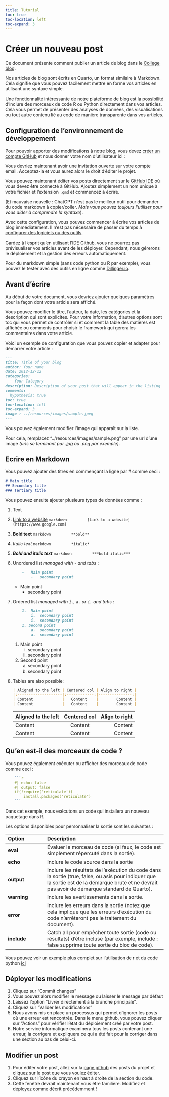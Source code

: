 ```yaml
---
title: Tutorial
toc: true
toc-location: left
toc-expand: 3
---
```


```{=html}
<script src="resources/scripts/github-members.js" defer></script>
```

# Créer un nouveau post

Ce document présente comment publier un article de blog dans le [College blog](https://github.com/IPESE/college_blog).

Nos articles de blog sont écrits en Quarto, un format similaire à Markdown. Cela signifie que vous pouvez facilement mettre en forme vos articles en utilisant une syntaxe simple.

Une fonctionnalité intéressante de notre plateforme de blog est la possibilité d'inclure des morceaux de code R ou Python directement dans vos articles. Cela vous permet de présenter des analyses de données, des visualisations ou tout autre contenu lié au code de manière transparente dans vos articles.

## Configuration de l'environnement de développement

Pour pouvoir apporter des modifications à notre blog, vous devez [créer un compte GitHub](https://github.com/signup?ref_cta=Sign+up&ref_loc=header+logged+out&ref_page=%2F&source=header-home) et nous donner votre nom d'utilisateur ici :

::: input-username
:::

Vous devriez maintenant avoir une invitation ouverte sur votre compte email. Acceptez-la et vous aurez alors le droit d'éditer le projet.

Vous pouvez maintenant éditer vos posts directement sur le [GitHub IDE](https://github.com/IPESE/college_blog/new/main/posts) où vous devez être connecté à GitHub. Ajoutez simplement un nom unique à votre fichier et l'extension `.qmd` et commencez à écrire.

(Et mauvaise nouvelle : ChatGPT n'est pas le meilleur outil pour demander du code markdown à copier/coller. *Mais vous pouvez toujours l'utiliser pour vous aider à comprendre la syntaxe*).

Avec cette configuration, vous pouvez commencer à écrire vos articles de blog immédiatement. Il n'est pas nécessaire de passer du temps à [configurer des logiciels ou des outils](environment_installation.html).

Gardez à l'esprit qu'en utilisant l'IDE Github, vous ne pourrez pas prévisualiser vos articles avant de les déployer. Cependant, nous gérerons le déploiement et la gestion des erreurs automatiquement.

Pour du markdown simple (sans code python ou R par exemple), vous pouvez le tester avec des outils en ligne comme [Dillinger.io](https://dillinger.io/).

## Avant d'écrire

Au début de votre document, vous devriez ajouter quelques paramètres pour la façon dont votre article sera affiché.

Vous pouvez modifier le titre, l'auteur, la date, les catégories et la description qui sont explicites. Pour votre information, d'autres options sont toc qui vous permet de contrôler si et comment la table des matières est affichée ou comments pour choisir le framework qui gérera les commentaires dans votre article.

Voici un exemple de configuration que vous pouvez copier et adapter pour démarrer votre article :

```markdown
---
title: Title of your blog
author: Your name
date: 2012-12-12
categories:
  - Your Category
description: Description of your post that will appear in the listing
comments:
  hypothesis: true
toc: true
toc-location: left
toc-expand: 3
image : ../resources/images/sample.jpeg
---
```
Vous pouvez également modifier l'image qui apparaît sur la liste.

Pour cela, remplacez "../resources/images/sample.png" par une url d'une image *(urls se terminant par .jpg ou .png par exemple)*.

## Ecrire en Markdown

Vous pouvez ajouter des titres en commençant la ligne par \# comme ceci :

```markdown
# Main title
## Secondary title
### Tertiary title
```

Vous pouvez ensuite ajouter plusieurs types de données comme :

1.  Text

2.  [Link to a website](https://www.google.com)
    ```markdown
        [Link to a website](https://www.google.com)
    ```

4.  **Bold text**
    ```markdown
        **bold**
    ```

5.  *Italic text*
    ```markdown
        *italic*
    ```

6.  ***Bold and italic text***
    ```markdown
        ***bold italic***
    ```

7.  Unordered list *managed with `-` and tabs *:

    ```markdown
        -   Main point
            -   secondary point
    ```

    -   Main point
        -   secondary point

8.  Ordered list *managed with `1.`, `a.` or `i.` and tabs *:

    ```markdown
        1.  Main point
            i.  secondary point
            i.  secondary point
        1. Second point
            a.  secondary point
            a.  secondary point
    ```

    1.  Main point
        i.  secondary point
        i.  secondary point
    1. Second point
        a.  secondary point
        a.  secondary point

9.  Tables are also possible:

    ```markdown
    | Aligned to the left | Centered col | Align to right |
    |:--------------------|:------------:|---------------:|
    | Content             |   Content    |        Content |
    | Content             |   Content    |        Content |
    ```

    | Aligned to the left | Centered col | Align to right |
    |:--------------------|:------------:|---------------:|
    | Content             |   Content    |        Content |
    | Content             |   Content    |        Content |

## Qu'en est-il des morceaux de code ?

Vous pouvez également exécuter ou afficher des morceaux de code comme ceci :

```r
    ```r
    #| echo: false
    #| output: false
    if(!require('reticulate'))
        install.packages("reticulate")
    ```
```
Dans cet exemple, nous exécutons un code qui installera un nouveau paquetage dans R.

Les options disponibles pour personnaliser la sortie sont les suivantes :

| Option      | Description                                                                                                                                                                                 |
|:-----------------|:-----------------------------------------------------|
| **eval**    | Évaluer le morceau de code (si faux, le code est simplement répercuté dans la sortie).                                                                                                                  |
| **echo**    | Inclure le code source dans la sortie                                                                                                                                        |
| **output**  | Inclure les résultats de l'exécution du code dans la sortie (true, false, ou asis pour indiquer que la sortie est de la démarque brute et ne devrait pas avoir de démarque standard de Quarto). |
| **warning** |  Inclure les avertissements dans la sortie.                                                                                                                                                             |
| **error**   | Inclure les erreurs dans la sortie (notez que cela implique que les erreurs d'exécution du code n'arrêteront pas le traitement du document).                                                                 |
| **include** | Catch all pour empêcher toute sortie (code ou résultats) d'être incluse (par exemple, include : false supprime toute sortie du bloc de code).                                                 |

Vous pouvez voir un exemple plus complet sur l'utilisation de r et du code python [ici](https://ipese-web.epfl.ch/college-blog/posts/test.html)

## Déployer les modifications

1. Cliquez sur "Commit changes"
2. Vous pouvez alors modifier le message ou laisser le message par défaut
3. Laissez l'option "Livrer directement à la branche principale".
4. Cliquez sur "Valider les modifications"
5. Nous avons mis en place un processus qui permet d'ignorer les posts où une erreur est rencontrée. Dans le menu github, vous pouvez cliquer sur "Actions" pour vérifier l'état du déploiement créé par votre post.
6. Notre service informatique examinera tous les posts contenant une erreur, la corrigera et expliquera ce qui a été fait pour la corriger dans une section au bas de celui-ci.


## Modifier un post
1. Pour éditer votre post, allez sur la [page github](https://github.com/IPESE/college_blog/tree/main/posts) des posts du projet et cliquez sur le post que vous voulez éditer.
2. Cliquez sur l'icône du crayon en haut à droite de la section du code.
3. Cette fenêtre devrait maintenant vous être familière. Modifiez et déployez comme décrit précédemment !
